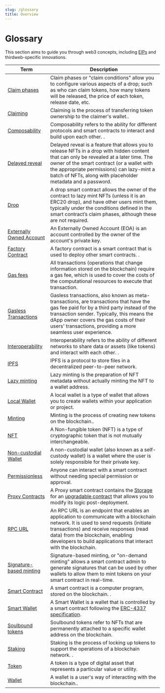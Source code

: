 ```yaml
---
slug: /glossary
title: Overview
---
```


# Glossary

This section aims to guide you through web3 concepts, including [EIPs](https://eips.ethereum.org/) and
thirdweb-specific innovations.

| Term                                                           | Description                                                                                                                                                                                                                                                                                        |
| -------------------------------------------------------------- | -------------------------------------------------------------------------------------------------------------------------------------------------------------------------------------------------------------------------------------------------------------------------------------------------- |
| [Claim phases](/glossary/claim-phases)                         | Claim phases or "claim conditions" allow you to configure various aspects of a drop; such as who can claim tokens, how many tokens will be released, the price of each token, release date, etc.                                                                                                   |
| [Claiming](/glossary/claiming)                                 | Claiming is the process of transferring token ownership to the claimer's wallet..                                                                                                                                                                                                                  |
| [Composability](/glossary/composability)                       | Composability refers to the ability for different protocols and smart contracts to interact and build upon each other. .                                                                                                                                                                           |
| [Delayed reveal](/glossary/delayed-reveal)                     | Delayed reveal is a feature that allows you to release NFTs in a drop with hidden content that can only be revealed at a later time. The owner of the smart contract (or a wallet with the appropriate permissions) can lazy-mint a batch of NFTs, along with placeholder metadata and a password. |
| [Drop](/glossary/drop)                                         | A drop smart contract allows the owner of the contract to lazy mint NFTs (unless it is an ERC20 drop), and have other users mint them, typically under the conditions defined in the smart contract’s claim phases, although these are not required.                                               |
| [Externally Owned Account](/glossary/externally-owned-account) | An Externally Owned Account (EOA) is an account controlled by the owner of the account's private key.                                                                                                                                                                                              |
| [Factory Contract](/glossary/factory-contract)                 | A factory contract is a smart contract that is used to deploy other smart contracts. .                                                                                                                                                                                                             |
| [Gas fees](/glossary/gas)                                      | All transactions (operations that change information stored on the blockchain) require a gas fee, which is used to cover the costs of the computational resources to execute that transaction.                                                                                                     |
| [Gasless Transactions](/glossary/gasless-transactions)         | Gasless transactions, also known as meta-transactions, are transactions that have the gas fee paid for by a third party instead of the transaction sender. Typically, this means the dApp owner covers the gas costs of their users' transactions, providing a more seamless user experience.      |
| [Interoperability](/glossary/interoperability)                 | Interoperability refers to the ability of different networks to share data or assets (like tokens) and interact with each other. .                                                                                                                                                                 |
| [IPFS](/glossary/ipfs)                                         | IPFS is a protocol to store files in a decentralized peer-to-peer network.                                                                                                                                                                                                                         |
| [Lazy minting](/glossary/lazy-minting)                         | Lazy minting is the preparation of NFT metadata without actually minting the NFT to a wallet address.                                                                                                                                                                                              |
| [Local Wallet](/glossary/local-wallet)                         | A local wallet is a type of wallet that allows you to create wallets within your application or project.                                                                                                                                                                                           |
| [Minting](/glossary/minting)                                   | Minting is the process of creating new tokens on the blockchain..                                                                                                                                                                                                                                  |
| [NFT](/glossary/nft)                                           | A Non-fungible token (NFT) is a type of cryptographic token that is not mutually interchangeable.                                                                                                                                                                                                  |
| [Non-custodial Wallet](/glossary/non-custodial-wallet)         | A non-custodial wallet (also known as a self-custody wallet) is a wallet where the user is solely responsible for their private key.                                                                                                                                                               |
| [Permissionless](/glossary/permissionless)                     | Anyone can interact with a smart contract without needing special permission or approval.                                                                                                                                                                                                          |
| [Proxy Contracts](/glossary/local-wallet)                      | A Proxy smart contract contains the [Storage](/storage) for an [upgradable contract](/contracts/Upgradeable) that allows you to modify its logic post-deployment.                                                                                                                                  |
| [RPC URL](/glossary/rpc)                                       | An RPC URL is an endpoint that enables an application to communicate with a blockchain network. It is used to send requests (initiate transactions) and receive responses (read data) from the blockchain, enabling developers to build applications that interact with the blockchain.            |
| [Signature-based minting](/glossary/signature-based-minting)   | Signature-based minting, or "on-demand minting" allows a smart contract admin to generate signatures that can be used by other wallets to allow them to mint tokens on your smart contract in real-time.                                                                                           |
| [Smart Contract](/glossary/smart-contract)                     | A smart contract is a computer program, stored on the blockchain. .                                                                                                                                                                                                                                |
| [Smart Wallet](/glossary/smart-wallet)                         | A Smart Wallet is a wallet that is controlled by a smart contract following the [ERC-4337 specification](https://eips.ethereum.org/EIPS/eip-4337).                                                                                                                                                 |
| [Soulbound tokens](/glossary/soulbound)                        | Soulbound tokens refer to NFTs that are permanently attached to a specific wallet address on the blockchain.                                                                                                                                                                                       |
| [Staking](/glossary/staking)                                   | Staking is the process of locking up tokens to support the operations of a blockchain network. .                                                                                                                                                                                                   |
| [Token](/glossary/token)                                       | A token is a type of digital asset that represents a particular value or utility.                                                                                                                                                                                                                  |
| [Wallet](/glossary/wallet)                                     | A wallet is a user's way of interacting with the blockchain..                                                                                                                                                                                                                                      |
